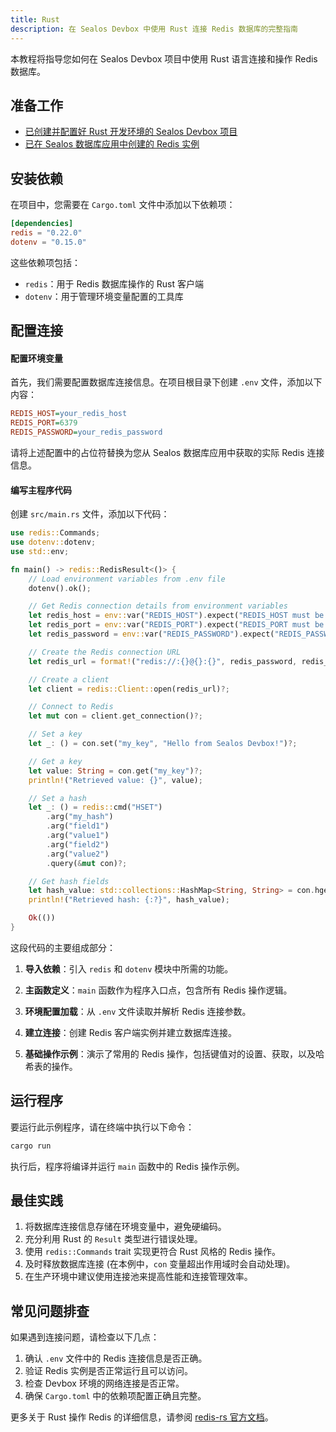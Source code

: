 ```yaml
---
title: Rust
description: 在 Sealos Devbox 中使用 Rust 连接 Redis 数据库的完整指南
---
```


本教程将指导您如何在 Sealos Devbox 项目中使用 Rust 语言连接和操作 Redis 数据库。

## 准备工作

- [已创建并配置好 Rust 开发环境的 Sealos Devbox 项目](/docs/guides/fundamentals/create-a-project)
- [已在 Sealos 数据库应用中创建的 Redis 实例](./)

## 安装依赖

在项目中，您需要在 `Cargo.toml` 文件中添加以下依赖项：

```toml title="Cargo.toml"
[dependencies]
redis = "0.22.0"
dotenv = "0.15.0"
```

这些依赖项包括：
- `redis`：用于 Redis 数据库操作的 Rust 客户端
- `dotenv`：用于管理环境变量配置的工具库

## 配置连接

<div className='steps [&_h4]:step'>

#### 配置环境变量

首先，我们需要配置数据库连接信息。在项目根目录下创建 `.env` 文件，添加以下内容：

```ini title=".env"
REDIS_HOST=your_redis_host
REDIS_PORT=6379
REDIS_PASSWORD=your_redis_password
```

请将上述配置中的占位符替换为您从 Sealos 数据库应用中获取的实际 Redis 连接信息。

#### 编写主程序代码

创建 `src/main.rs` 文件，添加以下代码：

```rust title="src/main.rs"
use redis::Commands;
use dotenv::dotenv;
use std::env;

fn main() -> redis::RedisResult<()> {
    // Load environment variables from .env file
    dotenv().ok();

    // Get Redis connection details from environment variables
    let redis_host = env::var("REDIS_HOST").expect("REDIS_HOST must be set");
    let redis_port = env::var("REDIS_PORT").expect("REDIS_PORT must be set");
    let redis_password = env::var("REDIS_PASSWORD").expect("REDIS_PASSWORD must be set");

    // Create the Redis connection URL
    let redis_url = format!("redis://:{}@{}:{}", redis_password, redis_host, redis_port);

    // Create a client
    let client = redis::Client::open(redis_url)?;

    // Connect to Redis
    let mut con = client.get_connection()?;

    // Set a key
    let _: () = con.set("my_key", "Hello from Sealos Devbox!")?;

    // Get a key
    let value: String = con.get("my_key")?;
    println!("Retrieved value: {}", value);

    // Set a hash
    let _: () = redis::cmd("HSET")
        .arg("my_hash")
        .arg("field1")
        .arg("value1")
        .arg("field2")
        .arg("value2")
        .query(&mut con)?;

    // Get hash fields
    let hash_value: std::collections::HashMap<String, String> = con.hgetall("my_hash")?;
    println!("Retrieved hash: {:?}", hash_value);

    Ok(())
}
```

这段代码的主要组成部分：

1. **导入依赖**：引入 `redis` 和 `dotenv` 模块中所需的功能。

2. **主函数定义**：`main` 函数作为程序入口点，包含所有 Redis 操作逻辑。

3. **环境配置加载**：从 `.env` 文件读取并解析 Redis 连接参数。

4. **建立连接**：创建 Redis 客户端实例并建立数据库连接。

5. **基础操作示例**：演示了常用的 Redis 操作，包括键值对的设置、获取，以及哈希表的操作。

</div>

## 运行程序

要运行此示例程序，请在终端中执行以下命令：

```bash
cargo run
```

执行后，程序将编译并运行 `main` 函数中的 Redis 操作示例。

## 最佳实践

1. 将数据库连接信息存储在环境变量中，避免硬编码。
2. 充分利用 Rust 的 `Result` 类型进行错误处理。
3. 使用 `redis::Commands` trait 实现更符合 Rust 风格的 Redis 操作。
4. 及时释放数据库连接 (在本例中，`con` 变量超出作用域时会自动处理)。
5. 在生产环境中建议使用连接池来提高性能和连接管理效率。

## 常见问题排查

如果遇到连接问题，请检查以下几点：

1. 确认 `.env` 文件中的 Redis 连接信息是否正确。
2. 验证 Redis 实例是否正常运行且可以访问。
3. 检查 Devbox 环境的网络连接是否正常。
4. 确保 `Cargo.toml` 中的依赖项配置正确且完整。

更多关于 Rust 操作 Redis 的详细信息，请参阅 [redis-rs 官方文档](https://docs.rs/redis/latest/redis/)。